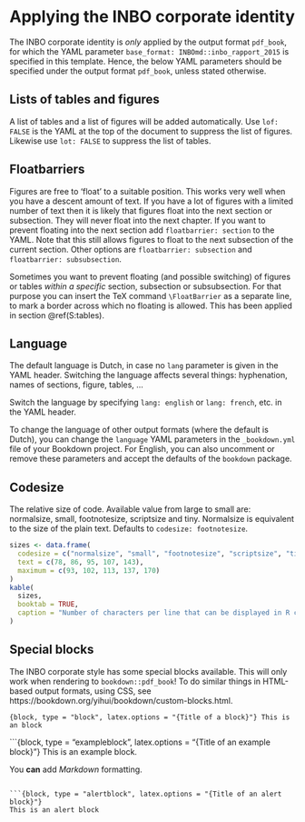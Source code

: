 # Applying the INBO corporate identity

The INBO corporate identity is _only_ applied by the output format `pdf_book`, for which the YAML parameter `base_format: INBOmd::inbo_rapport_2015` is specified in this template. Hence, the below YAML parameters should be specified under the output format `pdf_book`, unless stated otherwise.

## Lists of tables and figures

A list of tables and a list of figures will be added automatically. Use `lof: FALSE` is the YAML at the top of the document to suppress the list of figures. Likewise use `lot: FALSE` to suppress the list of tables.

## Floatbarriers

Figures are free to 'float' to a suitable position. This works very well when you have a descent amount of text. If you have a lot of figures with a limited number of text then it is likely that figures float into the next section or subsection. They will never float into the next chapter. If you want to prevent floating into the next section add `floatbarrier: section` to the YAML. Note that this still allows figures to float to the next subsection of the current section. Other options are `floatbarrier: subsection` and `floatbarrier: subsubsection`.

Sometimes you want to prevent floating (and possible switching) of figures or tables _within a specific_ section, subsection or subsubsection. For that purpose you can insert the TeX command `\FloatBarrier` as a separate line, to mark a border across which no floating is allowed. This has been applied in section \@ref(S:tables).

## Language

The default language is Dutch, in case no `lang` parameter is given in the YAML header. Switching the language affects several things: hyphenation, names of sections, figure, tables, ...

Switch the language by specifying `lang: english` or `lang: french`, etc. in the YAML header.

To change the language of other output formats (where the default is Dutch), you can change the `language` YAML parameters in the `_bookdown.yml` file of your Bookdown project. For English, you can also uncomment or remove these parameters and accept the defaults of the `bookdown` package.

## Codesize

The relative size of code. Available value from large to small are: normalsize, small, footnotesize, scriptsize and tiny. Normalsize is equivalent to the size of the plain text. Defaults to `codesize: footnotesize`.

```r
sizes <- data.frame(
  codesize = c("normalsize", "small", "footnotesize", "scriptsize", "tiny"),
  text = c(78, 86, 95, 107, 143),
  maximum = c(93, 102, 113, 137, 170)
)
kable(
  sizes, 
  booktab = TRUE,
  caption = "Number of characters per line that can be displayed in R code chunks for the different codesizes."
)
```

## Special blocks

The INBO corporate style has some special blocks available. This will only work when rendering to `bookdown::pdf_book`!
To do similar things in HTML-based output formats, using CSS, see https://bookdown.org/yihui/bookdown/custom-blocks.html.

```{block, type = "block", latex.options = "{Title of a block}"}
This is an block
```

```{block, type = "exampleblock", latex.options = "{Title of an example block}"}
This is an example block.

You **can** add _Markdown_ formatting.
```

```{block, type = "alertblock", latex.options = "{Title of an alert block}"}
This is an alert block
```
